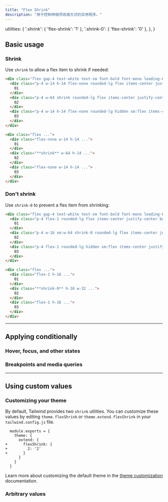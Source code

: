 ```yaml
---
title: "Flex Shrink"
description: "用于控制伸缩项收缩方式的实用程序。"
---
```



  utilities: {
    '.shrink': { 'flex-shrink': '1' },
    '.shrink-0': { 'flex-shrink': '0' },
  },
}

## Basic usage

### Shrink

Use `shrink` to allow a flex item to shrink if needed:

```html {{ example: { resizable: true } }}
<div class="flex gap-4 text-white text-sm font-bold font-mono leading-6 bg-stripes-indigo rounded-lg">
  <div class="p-4 w-14 h-14 flex-none rounded-lg flex items-center justify-center bg-indigo-300 dark:bg-indigo-800 dark:text-indigo-400">
    01
  </div>
  <div class="p-4 w-64 shrink rounded-lg flex items-center justify-center bg-indigo-500 shadow-lg">
    02
  </div>
  <div class="p-4 w-14 h-14 flex-none rounded-lg hidden sm:flex items-center justify-center bg-indigo-300 dark:bg-indigo-800 dark:text-indigo-400">
    03
  </div>
</div>
```

```html
<div class="flex ...">
  <div class="flex-none w-14 h-14 ...">
    01
  </div>
  <div class="**shrink** w-64 h-14 ...">
    02
  </div>
  <div class="flex-none w-14 h-14 ...">
    03
  </div>
</div>
```

### Don't shrink

Use `shrink-0` to prevent a flex item from shrinking:

```html {{ example: { resizable: true } }}
<div class="flex gap-4 text-white text-sm font-bold font-mono leading-6 bg-stripes-blue rounded-lg">
  <div class="p-4 flex-1 rounded-lg flex items-center justify-center bg-blue-300 dark:bg-blue-800 dark:text-blue-500">
    01
  </div>
  <div class="p-4 w-16 sm:w-64 shrink-0 rounded-lg flex items-center justify-center bg-blue-500 shadow-lg">
    02
  </div>
  <div class="p-4 flex-1 rounded-lg hidden sm:flex items-center justify-center bg-blue-300 dark:bg-blue-800 dark:text-blue-500">
    03
  </div>
</div>
```

```html
<div class="flex ...">
  <div class="flex-1 h-16 ...">
    01
  </div>
  <div class="**shrink-0** h-16 w-32 ...">
    02
  </div>
  <div class="flex-1 h-16 ...">
    03
  </div>
</div>
```

---

## <Heading ignore>Applying conditionally</Heading>

### <Heading ignore>Hover, focus, and other states</Heading>

<HoverFocusAndOtherStates defaultClass="shrink" featuredClass="shrink-0" />

### <Heading ignore>Breakpoints and media queries</Heading>

<BreakpointsAndMediaQueries defaultClass="shrink" featuredClass="shrink-0" />

---

## Using custom values

### Customizing your theme

By default, Tailwind provides two `shrink` utilities. You can customize these values by editing `theme.flexShrink` or `theme.extend.flexShrink` in your `tailwind.config.js` file.

```diff-js {{ filename: 'tailwind.config.js' }}
  module.exports = {
    theme: {
      extend: {
+       flexShrink: {
+         2: '2'
+       }
      }
    }
  }
```

Learn more about customizing the default theme in the [theme customization](/docs/theme#customizing-the-default-theme) documentation.

### Arbitrary values

<ArbitraryValues property="flex-shrink" featuredClass="shrink-[2]" />
